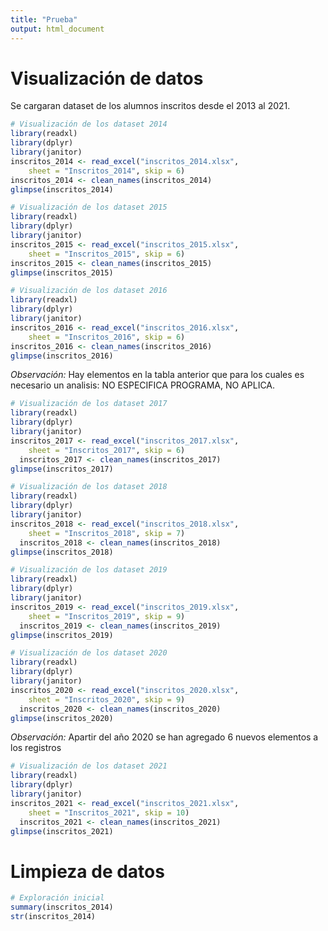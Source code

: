 ```yaml
---
title: "Prueba"
output: html_document 
---
```



# Visualización de datos

Se cargaran dataset de los alumnos inscritos desde el 2013 al 2021.

```r
# Visualización de los dataset 2014
library(readxl)
library(dplyr)
library(janitor)
inscritos_2014 <- read_excel("inscritos_2014.xlsx", 
    sheet = "Inscritos_2014", skip = 6)
inscritos_2014 <- clean_names(inscritos_2014)
glimpse(inscritos_2014)
```

```r
# Visualización de los dataset 2015
library(readxl)
library(dplyr)
library(janitor)
inscritos_2015 <- read_excel("inscritos_2015.xlsx", 
    sheet = "Inscritos_2015", skip = 6)
inscritos_2015 <- clean_names(inscritos_2015)
glimpse(inscritos_2015)
```

```r
# Visualización de los dataset 2016
library(readxl)
library(dplyr)
library(janitor)
inscritos_2016 <- read_excel("inscritos_2016.xlsx", 
    sheet = "Inscritos_2016", skip = 6)
inscritos_2016 <- clean_names(inscritos_2016)
glimpse(inscritos_2016)
```
*Observación:* Hay elementos en la tabla anterior que para los cuales es necesario un analisis: NO ESPECIFICA PROGRAMA, NO APLICA.

```r
# Visualización de los dataset 2017
library(readxl)
library(dplyr)
library(janitor)
inscritos_2017 <- read_excel("inscritos_2017.xlsx",
    sheet = "Inscritos_2017", skip = 6)
  inscritos_2017 <- clean_names(inscritos_2017)
glimpse(inscritos_2017)
```

```r
# Visualización de los dataset 2018
library(readxl)
library(dplyr)
library(janitor)
inscritos_2018 <- read_excel("inscritos_2018.xlsx",
    sheet = "Inscritos_2018", skip = 7)
  inscritos_2018 <- clean_names(inscritos_2018)
glimpse(inscritos_2018)
```

```r
# Visualización de los dataset 2019
library(readxl)
library(dplyr)
library(janitor)
inscritos_2019 <- read_excel("inscritos_2019.xlsx",
    sheet = "Inscritos_2019", skip = 9)
  inscritos_2019 <- clean_names(inscritos_2019)
glimpse(inscritos_2019)
```

```r
# Visualización de los dataset 2020
library(readxl)
library(dplyr)
library(janitor)
inscritos_2020 <- read_excel("inscritos_2020.xlsx",
    sheet = "Inscritos_2020", skip = 9)
  inscritos_2020 <- clean_names(inscritos_2020)
glimpse(inscritos_2020)
```
*Observación:* Apartir del año 2020 se han agregado 6 nuevos elementos a los registros
```r
# Visualización de los dataset 2021
library(readxl)
library(dplyr)
library(janitor)
inscritos_2021 <- read_excel("inscritos_2021.xlsx",
    sheet = "Inscritos_2021", skip = 10)
  inscritos_2021 <- clean_names(inscritos_2021)
glimpse(inscritos_2021)
```

# Limpieza de datos

```r
# Exploración inicial
summary(inscritos_2014)
str(inscritos_2014)

```


